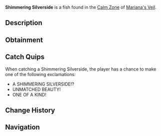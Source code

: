 {{FishInfobox
|image          = Shimmering Silverside.png
|rarity         = Mythical
|sea            = First Sea
|location       = [[Calm Zone]]
|sublocation    = 
|sources        = Fishing Rod
|radar_location = 
|prog_speed     = -20
|xp             = 2400
|weather        = Clear
|time           = Night
|season         = Spring
|bait           = Truffle Worm
|base_weight    = 70
|base_value     = 7800
|weight_range   = 45
|base_chance    = 3
|base_resil     = 20
}}
'''Shimmering Silverside''' is a {{Rarity|Mythical}} fish found in the [[Calm Zone]] of [[Mariana's Veil]].

== Description ==
{{Description|A sleek, silver fish with scales that shimmer like liquid metal.|Bestiary Entry}}

== Obtainment ==
{{Description|Located in clear waters with a unique indescribable shine, rarely spotted within the darkness.|Bestiary Hint}}
{{Fish Availability|
Mariana's Veil/Calm Zone
|top_rods      = 
Leviathan's Fang Rod\157884\317267.94;
Free Spirit Rod\149587.66\314154.29;
Trident Rod\145366.55\305289.38;
No-Life Rod\105025.33\222560.17;
Azure Of Lagoon\102553.71\219322.14;
Plastic Rod\61584.25\144525.99;
Fischer's Rod\61550.38\145075.26;
Adventurer's Rod\61137.29\141648.29;
Ethereal Prism Rod\98440.38\189171.95;
Seraphic Rod\98393.59\194646.01;
Astralhook Rod\97993.17\188913.1;
Rod Of The Forgotten Fang\93040.17\183999.92;
Challenger's Rod\92931.19\186010.53;
Verdant Shear Rod\84479.92\173032.71;
Zeus Rod\84154.14\169406.56;
Rod Of The Depths\84074.99\170098.78;
Blazebringer Rod\81048.8\166614;
Rod Of The Exalted One\80821.02\160929.94;
Depthseeker Rod\79085.9\164181.73;
Avalanche Rod\70122.71\142992.8;
Volcanic Rod\66973.1\148482.34;
Steady Rod\26183.6\67008.42
|recommended   = Trident Rod
}}

== Catch Quips ==
When catching a Shimmering Silverside, the player has a chance to make one of the following exclamations:
* A SHIMMERING SILVERSIDE!?
* UNMATCHED BEAUTY!
* ONE OF A KIND!

== Change History ==
{{Change History|{{subst:Current Version}}}}

== Navigation ==
{{Fish Navbox|Calm Zone}}